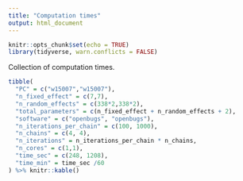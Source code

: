---
title: "Computation times"
output: html_document
---

```{r setup, include=FALSE}
knitr::opts_chunk$set(echo = TRUE)
library(tidyverse, warn.conflicts = FALSE)
```

Collection of computation times.

```{r}
tibble(
  "PC" = c("w15007","w15007"),
  "n_fixed_effect" = c(7,7),
  "n_random_effects" = c(338*2,338*2),
  "total_parameters" = c(n_fixed_effect + n_random_effects + 2),
  "software" = c("openbugs", "openbugs"),
  "n_iterations_per_chain" = c(100, 1000),
  "n_chains" = c(4, 4),
  "n_iterations" = n_iterations_per_chain * n_chains,
  "n_cores" = c(1,1),
  "time_sec" = c(248, 1208),
  "time_min" = time_sec /60
) %>% knitr::kable()

```